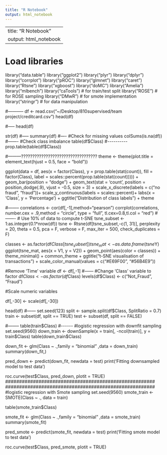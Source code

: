 ```yaml
---
title: "R Notebook"
output: html_notebook
---
```


---
title: "R Notebook"
output: html_notebook
---

# Load libraries
library("data.table")
library("ggplot2")
library("plyr") 
library("dplyr")
library("corrplot") 
library("pROC") 
library("glmnet")
library("caret") 
library("Rtsne") 
library("xgboost") 
library("doMC") 
library("Amelia")
library("mlbench")
library("caTools") # for train/test split
library("ROSE") # for ROSE sampling
library("DMwR") # for smote implementation
library("stringr") # for data manipulation

#-----------
df <- read.csv("~/Desktop/810supervised/team project/creditcard.csv")
head(df)  

#-----
head(df)

str(df)
#-----
summary(df)
#----
#Check for missing values
colSums(is.na(df))
#-------
#Check class imbalance
table(df$Class)
#----------
prop.table(table(df$Class))

#---------??????????????????????????????????
theme <- theme(plot.title = element_text(hjust = 0.5, face = "bold"))

ggplot(data = df, aes(x = factor(Class), 
                          y = prop.table(stat(count)), fill = factor(Class),
                          label = scales::percent(prop.table(stat(count))))) +
    geom_bar(position = "dodge") + 
    geom_text(stat = 'count',
              position = position_dodge(.9), 
              vjust = -0.5, 
              size = 3) + 
    scale_x_discrete(labels = c("no fraud", "fraud"))+
    scale_y_continuous(labels = scales::percent)+
    labs(x = 'Class', y = 'Percentage') +
    ggtitle("Distribution of class labels") +
    theme
    
#--------
correlations <- cor(df[,-1],method="pearson")
corrplot(correlations, number.cex = .9,method = "circle",  type = "full", tl.cex=0.8,tl.col = "red")
#-------
# Use 10% of data to compute t-SNE
tsne_subset <- 1:as.integer(0.1*nrow(df))
tsne <- Rtsne(df[tsne_subset,-c(1, 31)], perplexity = 20, theta = 0.5, pca = F, verbose = F, max_iter = 500, check_duplicates = F)

classes <- as.factor(df$Class[tsne_subset])
tsne_mat <- as.data.frame(tsne$Y)
ggplot(tsne_mat, aes(x = V1, y = V2)) + geom_point(aes(color = classes)) + theme_minimal() + common_theme + ggtitle("t-SNE visualisation of transactions") + scale_color_manual(values = c("#E69F00", "#56B4E9"))

#Remove 'Time' variable
df <- df[,-1]
#------
#Change 'Class' variable to factor
df$Class <- as.factor(df$Class)
levels(df$Class) <- c("Not_Fraud", "Fraud")

#Scale numeric variables

df[,-30] <- scale(df[,-30])

head(df)
#------
set.seed(123)
split <- sample.split(df$Class, SplitRatio = 0.7)
train <-  subset(df, split == TRUE)
test <- subset(df, split == FALSE)

#--------
table(train$Class)
#------
#logistic regression with downfit sampling
set.seed(9560)
down_train <- downSample(x = train[, -ncol(train)],
                         y = train$Class)
table(down_train$Class)  

down_fit <- glm(Class ~ .,family = "binomial" ,data = down_train)
summary(down_fit,)

pred_down <- predict(down_fit, newdata = test)
print('Fitting downsampled model to test data')

roc.curve(test$Class, pred_down, plotit = TRUE)
######################################################
######################################################
#logistic regression with Smote sampling
set.seed(9560)
smote_train <- SMOTE(Class ~ ., data  = train)

table(smote_train$Class)  

smote_fit <- glm(Class ~ .,family = "binomial" ,data = smote_train)
summary(smote_fit)

pred_smote <- predict(smote_fit, newdata = test)
print('Fitting smote model to test data')

roc.curve(test$Class, pred_smote, plotit = TRUE)







